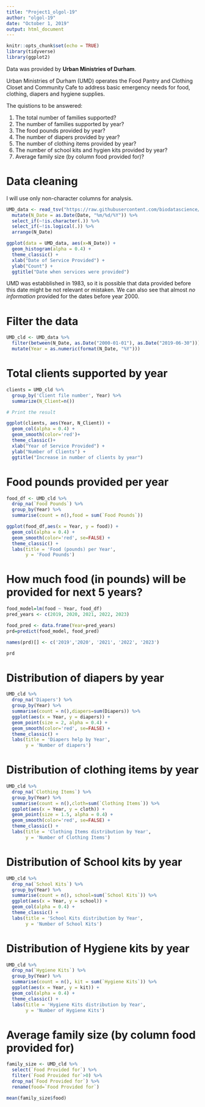 ```yaml
---
title: "Project1_olgol-19"
author: "olgol-19"
date: "October 1, 2019"
output: html_document
---
```


```r
knitr::opts_chunk$set(echo = TRUE)
library(tidyverse)
library(ggplot2)
```

Data was provided by **Urban Ministries of Durham**.

Urban Ministries of Durham (UMD) operates the Food Pantry and Clothing Closet and Community Cafe to address basic emergency needs for food, clothing, diapers and hygiene supplies.

The quistions to be answered:

1. The total number of families supported?
2. The number of families supported by year?
3. The food pounds provided by year?
4. The number of diapers provided by year?
5. The number of clothing items provided by year?
6. The number of school kits and hygien kits provided by year?
7. Average family size (by column food provided for)? 


# Data cleaning
I will use only non-character columns for analysis.
```r

UMD_data <- read_tsv("https://raw.githubusercontent.com/biodatascience/datasci611/gh-pages/data/project1_2019/UMD_Services_Provided_20190719.tsv") %>%
  mutate(N_Date = as.Date(Date, "%m/%d/%Y")) %>%
  select_if(~!is.character(.)) %>%
  select_if(~!is.logical(.)) %>%
  arrange(N_Date)

ggplot(data = UMD_data, aes(x=N_Date)) +
  geom_histogram(alpha = 0.4) +
  theme_classic() +
  xlab("Date of Service Provided") +
  ylab("Count") +
  ggtitle("Date when services were provided")

```


UMD was estabblished in 1983, so it is possible that data provided before this date might be not relevant or mistaken.
We can also see that almost *no information* provided for the dates before year 2000.

# Filter the data
```r

UMD_cld <- UMD_data %>%
  filter(between(N_Date, as.Date("2000-01-01"), as.Date("2019-06-30"))) %>%
  mutate(Year = as.numeric(format(N_Date, "%Y"))) 

```

# Total clients supported by year
```r

clients = UMD_cld %>%
  group_by('Client file number', Year) %>%
  summarize(N_Client=n())

# Print the result

ggplot(clients, aes(Year, N_Client)) + 
  geom_col(alpha = 0.4) +
  geom_smooth(color='red')+
  theme_classic()+
  xlab("Year of Service Provided") +
  ylab("Number of Clients") +
  ggtitle("Increase in number of clients by year")

```

# Food pounds provided per year
```r

food_df <- UMD_cld %>%
  drop_na(`Food Pounds`) %>%
  group_by(Year) %>%
  summarise(count = n(),food = sum(`Food Pounds`))

ggplot(food_df,aes(x = Year, y = food)) +
  geom_col(alpha = 0.4) +
  geom_smooth(color='red', se=FALSE) +
  theme_classic() +
  labs(title = 'Food (pounds) per Year',
       y = 'Food Pounds')

```

# How much food (in pounds) will be provided for next 5 years?
```r
food_model=lm(food ~ Year, food_df)
pred_years <- c(2019, 2020, 2021, 2022, 2023)

food_pred <- data.frame(Year=pred_years)
prd=predict(food_model, food_pred)

names(prd)[] <- c('2019','2020', '2021', '2022', '2023')

prd

```

# Distribution of diapers by year
```r
UMD_cld %>%
  drop_na('Diapers') %>%
  group_by(Year) %>%
  summarise(count = n(),diapers=sum(Diapers)) %>%
  ggplot(aes(x = Year, y = diapers)) +
  geom_point(size = 2, alpha = 0.4) +
  geom_smooth(color='red', se=FALSE) +
  theme_classic() +
  labs(title = 'Diapers help by Year',
       y = 'Number of diapers')
```


# Distribution of clothing items by year

```r
UMD_cld %>%
  drop_na(`Clothing Items`) %>%
  group_by(Year) %>%
  summarise(count = n(),cloth=sum(`Clothing Items`)) %>%
  ggplot(aes(x = Year, y = cloth)) +
  geom_point(size = 1.5, alpha = 0.4) +
  geom_smooth(color='red', se=FALSE) +
  theme_classic() +
  labs(title = 'Clothing Items distribution by Year',
       y = 'Number of Clothing Items')

```


# Distribution of School kits by year
```r
UMD_cld %>%
  drop_na(`School Kits`) %>%
  group_by(Year) %>%
  summarise(count = n(), school=sum(`School Kits`)) %>%
  ggplot(aes(x = Year, y = school)) +
  geom_col(alpha = 0.4) +
  theme_classic() +
  labs(title = 'School Kits distribution by Year',
       y = 'Number of School Kits')

```


# Distribution of Hygiene kits by year

```r
UMD_cld %>%
  drop_na(`Hygiene Kits`) %>%
  group_by(Year) %>%
  summarise(count = n(), kit = sum(`Hygiene Kits`)) %>%
  ggplot(aes(x = Year, y = kit)) +
  geom_col(alpha = 0.4) +
  theme_classic() +
  labs(title = 'Hygiene Kits distribution by Year',
       y = 'Number of Hygiene Kits')

```


# Average family size (by column food provided for)

```r
family_size <- UMD_cld %>%
  select(`Food Provided for`) %>%
  filter(`Food Provided for`>0) %>%
  drop_na(`Food Provided for`) %>%
  rename(food=`Food Provided for`)

mean(family_size$food)

```

